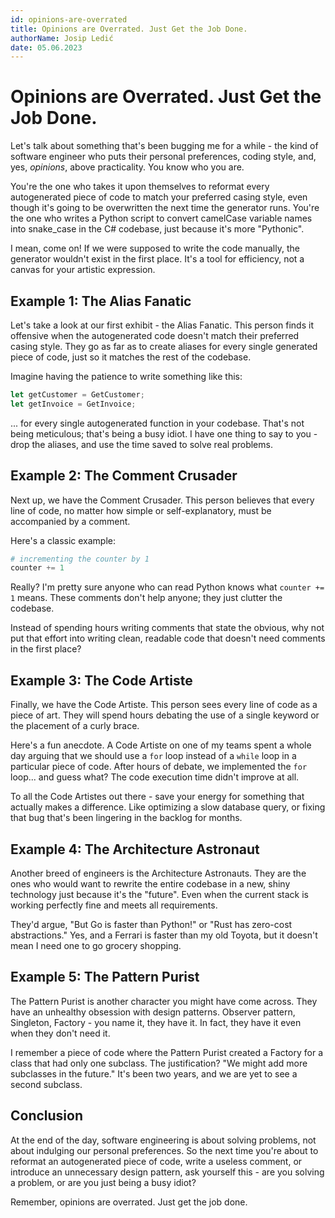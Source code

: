 ```yaml
---
id: opinions-are-overrated
title: Opinions are Overrated. Just Get the Job Done.
authorName: Josip Ledić
date: 05.06.2023
---
```


# Opinions are Overrated. Just Get the Job Done. 

Let's talk about something that's been bugging me for a while - the kind of software engineer who puts their personal preferences, coding style, and, yes, *opinions*, above practicality. You know who you are. 

You're the one who takes it upon themselves to reformat every autogenerated piece of code to match your preferred casing style, even though it's going to be overwritten the next time the generator runs. You're the one who writes a Python script to convert camelCase variable names into snake_case in the C# codebase, just because it's more "Pythonic". 

I mean, come on! If we were supposed to write the code manually, the generator wouldn't exist in the first place. It's a tool for efficiency, not a canvas for your artistic expression. 

## Example 1: The Alias Fanatic 

Let's take a look at our first exhibit - the Alias Fanatic. This person finds it offensive when the autogenerated code doesn't match their preferred casing style. They go as far as to create aliases for every single generated piece of code, just so it matches the rest of the codebase. 

Imagine having the patience to write something like this: 

```javascript 
let getCustomer = GetCustomer; 
let getInvoice = GetInvoice; 
``` 

... for every single autogenerated function in your codebase. That's not being meticulous; that's being a busy idiot. I have one thing to say to you - drop the aliases, and use the time saved to solve real problems. 

## Example 2: The Comment Crusader 

Next up, we have the Comment Crusader. This person believes that every line of code, no matter how simple or self-explanatory, must be accompanied by a comment. 

Here's a classic example: 

```python 
# incrementing the counter by 1 
counter += 1 
``` 

Really? I'm pretty sure anyone who can read Python knows what `counter += 1` means. These comments don't help anyone; they just clutter the codebase. 

Instead of spending hours writing comments that state the obvious, why not put that effort into writing clean, readable code that doesn't need comments in the first place? 

## Example 3: The Code Artiste 

Finally, we have the Code Artiste. This person sees every line of code as a piece of art. They will spend hours debating the use of a single keyword or the placement of a curly brace. 

Here's a fun anecdote. A Code Artiste on one of my teams spent a whole day arguing that we should use a `for` loop instead of a `while` loop in a particular piece of code. After hours of debate, we implemented the `for` loop... and guess what? The code execution time didn't improve at all. 

To all the Code Artistes out there - save your energy for something that actually makes a difference. Like optimizing a slow database query, or fixing that bug that's been lingering in the backlog for months. 

## Example 4: The Architecture Astronaut 

Another breed of engineers is the Architecture Astronauts. They are the ones who would want to rewrite the entire codebase in a new, shiny technology just because it's the "future". Even when the current stack is working perfectly fine and meets all requirements. 

They'd argue, "But Go is faster than Python!" or "Rust has zero-cost abstractions." Yes, and a Ferrari is faster than my old Toyota, but it doesn't mean I need one to go grocery shopping. 

## Example 5: The Pattern Purist 

The Pattern Purist is another character you might have come across. They have an unhealthy obsession with design patterns. Observer pattern, Singleton, Factory - you name it, they have it. In fact, they have it even when they don't need it. 

I remember a piece of code where the Pattern Purist created a Factory for a class that had only one subclass. The justification? "We might add more subclasses in the future." It's been two years, and we are yet to see a second subclass. 

## Conclusion 

At the end of the day, software engineering is about solving problems, not about indulging our personal preferences. So the next time you're about to reformat an autogenerated piece of code, write a useless comment, or introduce an unnecessary design pattern, ask yourself this - are you solving a problem, or are you just being a busy idiot? 

Remember, opinions are overrated. Just get the job done. 
